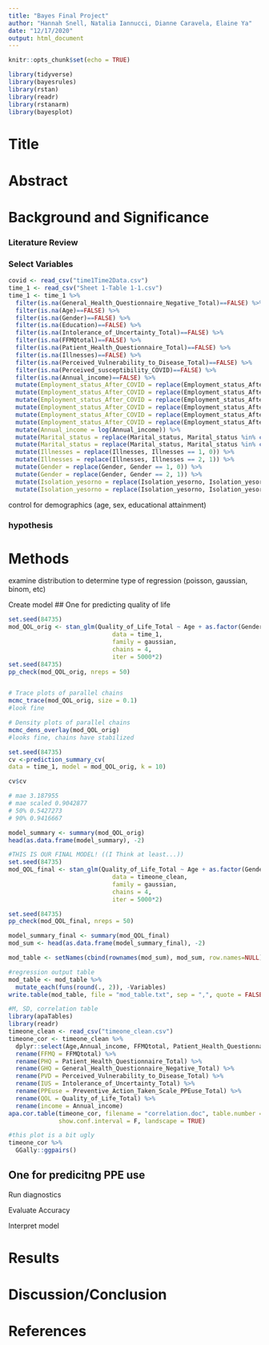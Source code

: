 ```yaml
---
title: "Bayes Final Project"
author: "Hannah Snell, Natalia Iannucci, Dianne Caravela, Elaine Ya"
date: "12/17/2020"
output: html_document
---
```


```r
knitr::opts_chunk$set(echo = TRUE)

library(tidyverse)
library(bayesrules)
library(rstan)
library(readr)
library(rstanarm)
library(bayesplot)
```

# Title


# Abstract 


# Background and Significance

### Literature Review

### Select Variables

```r
covid <- read_csv("time1Time2Data.csv")
time_1 <- read_csv("Sheet 1-Table 1-1.csv")
time_1 <- time_1 %>%
  filter(is.na(General_Health_Questionnaire_Negative_Total)==FALSE) %>%
  filter(is.na(Age)==FALSE) %>%
  filter(is.na(Gender)==FALSE) %>%
  filter(is.na(Education)==FALSE) %>%
  filter(is.na(Intolerance_of_Uncertainty_Total)==FALSE) %>%
  filter(is.na(FFMQtotal)==FALSE) %>%
  filter(is.na(Patient_Health_Questionnaire_Total)==FALSE) %>%
  filter(is.na(Illnesses)==FALSE) %>%
  filter(is.na(Perceived_Vulnerability_to_Disease_Total)==FALSE) %>%
  filter(is.na(Perceived_susceptibility_COVID)==FALSE) %>%
  filter(is.na(Annual_income)==FALSE) %>%
  mutate(Employment_status_After_COVID = replace(Employment_status_After_COVID, Employment_status_After_COVID %in% c(4, 5, 6, 7), "unemployed")) %>%
  mutate(Employment_status_After_COVID = replace(Employment_status_After_COVID, Employment_status_After_COVID %in% c(1,2), "parttime")) %>%
  mutate(Employment_status_After_COVID = replace(Employment_status_After_COVID, Employment_status_After_COVID == 3, "fulltime")) %>%
  mutate(Employment_status_After_COVID = replace(Employment_status_After_COVID, Employment_status_After_COVID == "unemployed", 0)) %>%
  mutate(Employment_status_After_COVID = replace(Employment_status_After_COVID, Employment_status_After_COVID == "parttime", 1)) %>%
  mutate(Employment_status_After_COVID = replace(Employment_status_After_COVID, Employment_status_After_COVID == "fulltime", 2)) %>%
  mutate(Annual_income = log(Annual_income)) %>%
  mutate(Marital_status = replace(Marital_status, Marital_status %in% c(1, 5, 6), 0)) %>%
  mutate(Marital_status = replace(Marital_status, Marital_status %in% c(2, 3, 4), 1)) %>%
  mutate(Illnesses = replace(Illnesses, Illnesses == 1, 0)) %>%
  mutate(Illnesses = replace(Illnesses, Illnesses == 2, 1)) %>%
  mutate(Gender = replace(Gender, Gender == 1, 0)) %>%
  mutate(Gender = replace(Gender, Gender == 2, 1)) %>%
  mutate(Isolation_yesorno = replace(Isolation_yesorno, Isolation_yesorno == 1, 0)) %>%
  mutate(Isolation_yesorno = replace(Isolation_yesorno, Isolation_yesorno == 2, 1))
```


control for demographics (age, sex, educational attainment)

### hypothesis

# Methods

examine distribution to determine type of regression (poisson, gaussian, binom, etc)

Create model
## One for predicting quality of life

```r
set.seed(84735)
mod_QOL_orig <- stan_glm(Quality_of_Life_Total ~ Age + as.factor(Gender) + Education + Intolerance_of_Uncertainty_Total + FFMQtotal + Patient_Health_Questionnaire_Total + Illnesses + General_Health_Questionnaire_Negative_Total + Perceived_Vulnerability_to_Disease_Total + Patient_Health_Questionnaire_Total*General_Health_Questionnaire_Negative_Total + Patient_Health_Questionnaire_Total*Illnesses + Illnesses*General_Health_Questionnaire_Negative_Total,
                             data = time_1,
                             family = gaussian,
                             chains = 4,
                             iter = 5000*2)
set.seed(84735)
pp_check(mod_QOL_orig, nreps = 50)


# Trace plots of parallel chains
mcmc_trace(mod_QOL_orig, size = 0.1)
#look fine

# Density plots of parallel chains
mcmc_dens_overlay(mod_QOL_orig)
#looks fine, chains have stabilized
```

```r
set.seed(84735)
cv <-prediction_summary_cv(
data = time_1, model = mod_QOL_orig, k = 10)

cv$cv

# mae 3.187955
# mae scaled 0.9042877 
# 50% 0.5427273 
# 90% 0.9416667

model_summary <- summary(mod_QOL_orig)
head(as.data.frame(model_summary), -2)
```


```r
#THIS IS OUR FINAL MODEL! ((I Think at least...))
set.seed(84735)
mod_QOL_final <- stan_glm(Quality_of_Life_Total ~ Age + as.factor(Gender) + Education + as.factor(Marital_status) + Annual_income + as.factor(Employment_status_After_COVID) + Isolation_yesorno + FFMQtotal + Patient_Health_Questionnaire_Total + as.factor(Illnesses) + General_Health_Questionnaire_Negative_Total ,
                             data = timeone_clean,
                             family = gaussian,
                             chains = 4,
                             iter = 5000*2)

set.seed(84735)
pp_check(mod_QOL_final, nreps = 50)

model_summary_final <- summary(mod_QOL_final)
mod_sum <- head(as.data.frame(model_summary_final), -2)

mod_table <- setNames(cbind(rownames(mod_sum), mod_sum, row.names=NULL), c("Variables", "mean", "mcse", "sd","10%", "50%", "90%", "n_eff","Rhat"))

#regression output table 
mod_table <- mod_table %>%
  mutate_each(funs(round(., 2)), -Variables) 
write.table(mod_table, file = "mod_table.txt", sep = ",", quote = FALSE, row.names = F)
```

```r
#M, SD, correlation table 
library(apaTables)
library(readr)
timeone_clean <- read_csv("timeone_clean.csv")
timeone_cor <- timeone_clean %>%
  dplyr::select(Age,Annual_income, FFMQtotal, Patient_Health_Questionnaire_Total, General_Health_Questionnaire_Negative_Total, Perceived_Vulnerability_to_Disease_Total, Intolerance_of_Uncertainty_Total, Preventive_Action_Taken_Scale_PPEuse_Total, Quality_of_Life_Total) %>%
  rename(FFMQ = FFMQtotal) %>%
  rename(PHQ = Patient_Health_Questionnaire_Total) %>%
  rename(GHQ = General_Health_Questionnaire_Negative_Total) %>%
  rename(PVD = Perceived_Vulnerability_to_Disease_Total) %>%
  rename(IUS = Intolerance_of_Uncertainty_Total) %>%
  rename(PPEuse = Preventive_Action_Taken_Scale_PPEuse_Total) %>%
  rename(QOL = Quality_of_Life_Total) %>%
  rename(income = Annual_income)
apa.cor.table(timeone_cor, filename = "correlation.doc", table.number = 1,
              show.conf.interval = F, landscape = TRUE)

#this plot is a bit ugly
timeone_cor %>%
  GGally::ggpairs()
```

## One for predicitng PPE use

Run diagnostics 

Evaluate Accuracy 

Interpret model

# Results


# Discussion/Conclusion


# References 